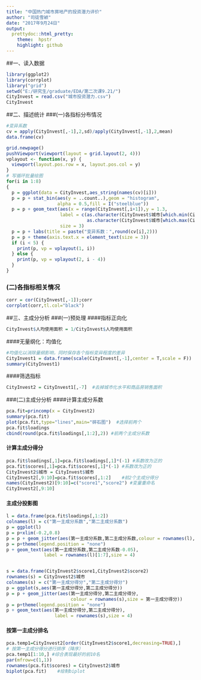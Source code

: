 ---
title: "中国热门城市房地产的投资潜力评价"
author: "司徒雪颖"
date: "2017年9月24日"
output:
  prettydoc::html_pretty:
    theme:  hpstr
    highlight: github
---


##一、读入数据
```{r,warning=FALSE}
library(ggplot2)
library(corrplot)
library("grid")
setwd("E:/研究生/graduate/EDA/第二次课9.21/")
CityInvest = read.csv("城市投资潜力.csv")
CityInvest
```

##二、描述统计
###(一)各指标分布情况
```{r,warning=F}
#变异系数
cv = apply(CityInvest[,-1],2,sd)/apply(CityInvest[,-1],2,mean)
data.frame(cv)
```
```{r,warning=FALSE,message=FALSE}
grid.newpage()
pushViewport(viewport(layout = grid.layout(2, 4)))
vplayout <- function(x, y) {
  viewport(layout.pos.row = x, layout.pos.col = y)
}
# 写循环批量绘图
for(i in 1:8)
{
  p = ggplot(data = CityInvest,aes_string(names(cv)[i]))
  p = p + stat_bin(aes(y = ..count..),geom = "histogram",
                   alpha = 0.5,fill = I("steelblue"))
  p = p + geom_text(aes(x = range(CityInvest[,i+1]),y = 1.3,
                    label = c(as.character(CityInvest$城市[which.min(CityInvest[,i+1])]),
                              as.character(CityInvest$城市[which.max(CityInvest[,i+1])]))),
                    size = 3)
  p = p + labs(title = paste("变异系数：",round(cv[i],2)))
  p = p + theme(axis.text.x = element_text(size = 3))
  if (i < 5) {
    print(p, vp = vplayout(1, i))
  } else {
    print(p, vp = vplayout(2, i - 4))
  }
}

```

### (二)各指标相关情况
```{r}
corr = cor(CityInvest[,-1]);corr
corrplot(corr,tl.col="black")
```

##三、主成分分析
###(一)预处理
####指标正向化
```{r}
CityInvest$人均使用面积 = 1/CityInvest$人均使用面积
```

####无量纲化：均值化
```{r,warning=F}
#均值化以消除量纲影响，同时保存各个指标变异程度的差异
CityInvest1 = data.frame(scale(CityInvest[,-1],center = T,scale = F))
summary(CityInvest1)
```
####筛选指标
```{r}
CityInvest2 = CityInvest1[,-7]  #去掉城市化水平和商品房销售面积
```

###(二)主成分分析
####计算主成分系数
```{r}
pca.fit=princomp(x = CityInvest2)
summary(pca.fit)  
plot(pca.fit,type="lines",main="碎石图")  #选择前两个
pca.fit$loadings  
cbind(round(pca.fit$loadings[,1:2],2)) #前两个主成分系数
```
#### 计算主成分得分
```{r,warning=F,tidy=TRUE}
pca.fit$loadings[,1]=pca.fit$loadings[,1]*(-1) #系数改为正的
pca.fit$scores[,1]=pca.fit$scores[,1]*(-1) #系数改为正的
CityInvest2$城市 = CityInvest$城市
CityInvest2[,9:10]=pca.fit$scores[,1:2]    #前2个主成分得分
names(CityInvest2)[9:10]=c("score1","score2") #变量重命名
CityInvest2[,9:10]
```

#### 主成分投影图
```{r,warning=F}
l = data.frame(pca.fit$loadings[,1:2])
colnames(l) = c("第一主成分系数","第二主成分系数")
p = ggplot(l)
p = p+xlim(-0.2,0.8)
p = p + geom_jitter(aes(第一主成分系数,第二主成分系数,colour = rownames(l),size = 4))
p = p+theme(legend.position = "none")
p + geom_text(aes(第一主成分系数,第二主成分系数-0.05),
              label = rownames(l)[1:7],size = 4)


s = data.frame(CityInvest2$score1,CityInvest2$score2)
rownames(s) = CityInvest2$城市
colnames(s) = c("第一主成分得分","第二主成分得分")
p = ggplot(s,aes(第一主成分得分,第二主成分得分))
p = p + geom_jitter(aes(第一主成分得分,第二主成分得分,
                        colour = rownames(s),size = 第一主成分得分))
p = p+theme(legend.position = "none")
p + geom_text(aes(第一主成分得分,第二主成分得分),
                  label = rownames(s),size = 4)

```

#### 按第一主成分排名
```{r,warning=FALSE,message=FALSE}
pca.temp1=CityInvest2[order(CityInvest2$score1,decreasing=TRUE),]  
# 按第一主成分得分进行排序（降序）
pca.temp1[1:10,] #综合表现最好的前10名
par(mfrow=c(1,1))
rownames(pca.fit$scores) = CityInvest2$城市
biplot(pca.fit)    #绘制biplot

```